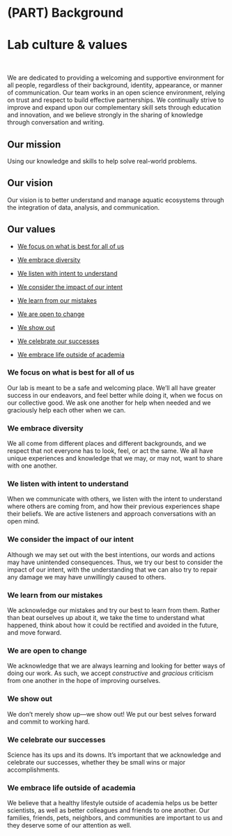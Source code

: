 # (PART) Background {-}

# Lab culture & values

<br>

We are dedicated to providing a welcoming and supportive environment for all people, regardless of their background, identity, appearance, or manner of communication. Our team works in an open science environment, relying on trust and respect to build effective partnerships. We continually strive to improve and expand upon our complementary skill sets through education and innovation, and we believe strongly in the sharing of knowledge through conversation and writing.

## Our mission

Using our knowledge and skills to help solve real-world problems.

## Our vision

Our vision is to better understand and manage aquatic ecosystems through the integration of data, analysis, and communication.

## Our values

* [We focus on what is best for all of us]

* [We embrace diversity]

* [We listen with intent to understand]

* [We consider the impact of our intent]

* [We learn from our mistakes]

* [We are open to change]

* [We show out]

* [We celebrate our successes]

* [We embrace life outside of academia]


### We focus on what is best for all of us {-}

Our lab is meant to be a safe and welcoming place. We'll all have greater success in our endeavors, and feel better while doing it, when we focus on our collective good. We ask one another for help when needed and we graciously help each other when we can.


### We embrace diversity {-}

We all come from different places and different backgrounds, and we respect that not everyone has to look, feel, or act the same. We all have unique experiences and knowledge that we may, or may not, want to share with one another.


### We listen with intent to understand {-}

When we communicate with others, we listen with the intent to understand where others are coming from, and how their previous experiences shape their beliefs. We are active listeners and approach conversations with an open mind.


### We consider the impact of our intent {-}

Although we may set out with the best intentions, our words and actions may have unintended consequences. Thus, we try our best to consider the impact of our intent, with the understanding that we can also try to repair any damage we may have unwillingly caused to others.


### We learn from our mistakes {-}

We acknowledge our mistakes and try our best to learn from them. Rather than beat ourselves up about it, we take the time to understand what happened, think about how it could be rectified and avoided in the future, and move forward.


### We are open to change {-}

We acknowledge that we are always learning and looking for better ways of doing our work. As such, we accept *constructive* and *gracious* criticism from one another in the hope of improving ourselves.


### We show out {-}

We don't merely show up---we show out! We put our best selves forward and commit to working hard.


### We celebrate our successes {-}

Science has its ups and its downs. It's important that we acknowledge and celebrate our successes, whether they be small wins or major accomplishments.


### We embrace life outside of academia {-}

We believe that a healthy lifestyle outside of academia helps us be better scientists, as well as better colleagues and friends to one another. Our families, friends, pets, neighbors, and communities are important to us and they deserve some of our attention as well.

